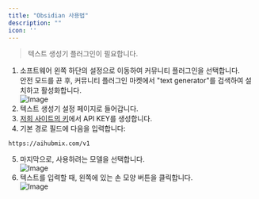 ```yaml
---
title: "Obsidian 사용법"
description: ""
icon: ''
---
```


> 텍스트 생성기 플러그인이 필요합니다.

1. 소프트웨어 왼쪽 하단의 설정으로 이동하여 커뮤니티 플러그인을 선택합니다.  
   안전 모드를 끈 후, 커뮤니티 플러그인 마켓에서 "text generator"를 검색하여 설치하고 활성화합니다.  
![Image](../../public/en/obsidian1.png)  
2. 텍스트 생성기 설정 페이지로 들어갑니다.  
3. [저희 사이트의 키](https://aihubmix.com/token)에서 API KEY를 생성합니다.  
4. 기본 경로 필드에 다음을 입력합니다:
```
https://aihubmix.com/v1
```
5. 마지막으로, 사용하려는 모델을 선택합니다.  
![Image](../../public/en/obsidian2.png)  
6. 텍스트를 입력할 때, 왼쪽에 있는 손 모양 버튼을 클릭합니다.  
![Image](../../public/en/obsidian3.png)  